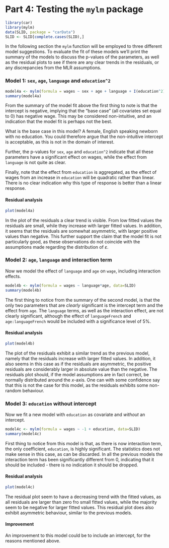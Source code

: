 # Part 4: Testing the `mylm` package
```r
library(car)
library(mylm)
data(SLID, package = "carData")
SLID <- SLID[complete.cases(SLID),]
```

In the following section the `mylm` function will be employed to three different model suggestions.
To evaluate the fit of these models we'll print the summary of the models to discuss the p-values of the parameters, as well as the residual plots to see if there are any clear trends in the residuals, or any discrepancies from the MLR assumptions.

### Model 1: `sex`, `age`, `language` and `education^2`

```r
model4a <- mylm(formula = wages ~ sex + age + language + I(education^2), data=SLID)
summary(model4a)
```
From the summary of the model fit above the first thing to note is that the intercept is negative, implying that the "base case" (all covariates set equal to 0) has negative wage.
This may be considered non-intuitive, and an indication that the model fit is perhaps not the best.

What is the base case in this model? A female, English speaking newborn with no education. You could therefore argue that the non-intuitive intercept is acceptable, as this is not in the domain of interest.

Further, the p-values for `sex`, `age` and `education^2` indicate that all these parameters have a significant effect on wages, while the effect from `language` is not quite as clear.

Finally, note that the effect from `education` is aggregated, as the effect of wages from an increase in `education` will be quadratic rather than linear. There is no clear indication why this type of response is better than a linear response.

#### Residual analysis

```r
plot(model4a)
```

In the plot of the residuals a clear trend is visible. From low fitted values the residuals are small, while they increase with larger fitted values. In addition, it seems that the residuals are somewhat asymmetric, with larger positive values than negative. This further support the claim that the model fit is not particularly good, as these observations do not coincide with the assumptions made regarding the distribution of $\varepsilon$.


### Model 2: `age`, `language` and interaction term

Now we model the effect of `language` and `age` on `wage`, including interaction effects.

```r
model4b <- mylm(formula = wages ~ language*age, data=SLID)
summary(model4b)
```

The first thing to notice from the summary of the second model, is that the only two parameters that are *clearly* significant is the intercept term and the effect from `age`.
The `language` terms, as well as the interaction effect, are not clearly significant, although the effect of `languageFrench` and `age:languageFrench` would be included with a significance level of 5%. 

#### Residual analysis

```r
plot(model4b)
```

The plot of the residuals exhibit a similar trend as the previous model, namely that the residuals increase with larger fitted values. In addition, it also seems in this case as if the residuals are asymmetric, the positive residuals are considerably larger in absolute value than the negative.
The residuals plot should, if the model assumptions are in fact correct, be normally distributed around the $x$-axis.
One can with some confidence say that this is not the case for this model, as the residuals exhibits some non-random behaviour.


### Model 3: `education` without intercept

Now we fit a new model with `education` as covariate and *without* an intercept.

```r
model4c <- mylm(formula = wages ~ -1 + education, data=SLID)
summary(model4c)
```

First thing to notice from this model is that, as there is now interaction term, the only coefficient, `education`, is highly significant.
The statistics does not make sense in this case, as can be discarded.
In all the previous models the interaction term has been significantly different from 0, indicating that it should be included - there is no indication it should be dropped.

#### Residual analysis

```r
plot(model4c)
```

The residual plot seem to have a decreasing trend with the fitted values, as all residuals are larger than zero fro small fitted values, while the majority seem to be negative for larger fitted values.
This residual plot does also exhibit asymmetric behaviour, similar to the previous models.

#### Improvement

An improvement to this model could be to include an intercept, for the reasons mentioned above.
